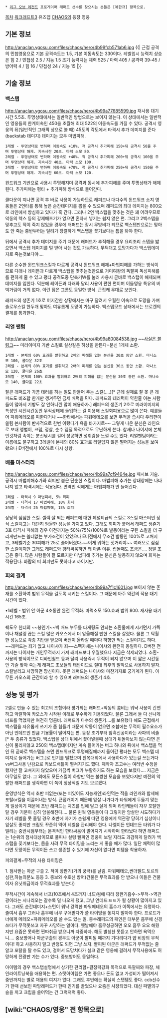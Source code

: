  * [[리그 오브 레전드]] 프로게이머 래퍼드 선수를 찾으시는 분들은 [복한규] 항목으로.



[[목차]]
[[워크래프트3]] 유즈맵 [[CHAOS]]의 등장 영웅

== 기본 정보 == 
http://anaclan.ygosu.com/files/chaos/hero/4b99fcb571ab6.jpg
{{|
근접 공격의 민첩영웅으로 기본 공격속도는 1.5, 기본 이동속도는 330이다.
레벨업시 능력치 상승은 힘 2 / 민첩성 2.5 / 지능 1.5 
초기 능력치는 체력 525 / 마력 405 / 공격력 39-45 / 방어력 4 / 힘 16 / 민첩성 24 / 지능 15
|}}

== 기술 정보 ==

=== 백스탭 ===
http://anaclan.ygosu.com/files/chaos/hero/4b99a77685599.jpg  재사용 대기시간 5.5초. 투명상태에서는 일반적인 방법으로는 보이지 않는다. 이 상태에서는 일반적인 영웅들의 한계이속인 450을 초월해 최대 522의 이동속도를 가질 수 있다. 공격시 영웅의 뒤(일반적인 그래픽 상으로 볼 때) 45도의 각도에서 타격시 추가 데미지를 준다(backstab 데미지) 데미지는 모두 마법피해.

 1레벨 - 투명상태로 변하며 이동속도 +10%. 적 공격시 추가피해 150+뒤 공격시 50을 주며 투명상태 해제. 지속시간 20초. 마력 소모 80.
 2레벨 - 투명상태로 변하며 이동속도 +40%. 적 공격시 추가피해 200+뒤 공격시 100을 주며 투명상태 해제. 지속시간 40초. 마력 소모 100.
 3레벨 - 투명상태로 변하며 이동속도 +70%. 적 공격시 추가피해 250+뒤 공격시 150을 주며 투명상태 해제. 지속시간 60초. 마력 소모 120.

윈드워크 기반으로 사용시 투명해지며 공격과 동시에 추가피해를 주며 투명상태가 해제된다. 추가피해는 평타 + 추가피해 방식으로 들어간다. 

쿨다운이 지나면 공격 후 바로 사용이 가능하므로 래퍼드나 대다수의 윈드워크 소지 영웅들은 2연타를 통해 높은 순간데미지를 뽑을 수 있으며 래퍼드의 최대 데미지는 800으로 라인에서 방심하고 있다가 훅 간다. 그러나 2연 백스탭을 맞추는 것은 꽤 어려우므로 악동의 헥스 등의 강제매즈기가 없으면 혼자서 넣기는 쉽지 않은 편. 
그리고 2백스탭을 맞추고도 적이 죽지 않았을 경우에 래퍼드는 잠시 무방비가 되므로 백스탭만으로는 맞아도 안 죽는 중반부터는 달려가 장렬하게 백스탭을 꽂기보다는 틈을 봐야 한다. 

뒤에서 공격시 추가 데미지를 주기 때문에 래퍼드가 추적해올 경우 요리조리 스탭을 밟으면서 백스탭 데미지를 덜 받아 사는 것도 가능하다. 무턱대고 도망가다가 백스탭데미지로 죽는것보다야....

다른 순수한 윈드워크스킬과 다르게 공격시 윈드워크 해제+마법피해를 가하는 방식이므로 다래나 레이든과 다르게 백스탭을 맞추는것만으로 거미여왕의 독팔찌 독성피해를 를 편하게 줄 수 있고 평타 공격도중 단축키W를 눌러 사용시 곧바로 백스탭이 해제되며 데미지를 입힌다. 덕분에 레이든과 다래와 달리 사용이 편한 편이며 이들영웅 특유의 버벅거림이 거의 없다. 이런 점은 그롬도 동일한 방식. 근접캐 우대로 보인다.

래퍼드의 생존기 1호로 어지간한 상황에서는 마구 달려서 우월한 이속으로 도망을 가며 슬로우스킬 한두개 맞아도 여유롭게 도망이 가능하다.      
백스탭모드 상태에서는 브로켄의 결계를 통과한다.

=== 리얼 팬텀 ===
http://anaclan.ygosu.com/files/chaos/hero/4b99a80084538.jpg
~~[http://anaclan.ygosu.com/files/board_strategy3/4ba6d14bab363.jpg 사실은 블링크]~~
미러이미지 기반 스킬로 실상같은 허상을 만든다=분신 1개체 소환.  
 1레벨 - 본체의 60% 효과를 발휘하고 2배의 피해를 입는 분신을 30초 동안 소환. 마나소모 100, 쿨다운 32초
 2레벨 - 본체의 80% 효과를 발휘하고 2배의 피해를 입는 분신을 30초 동안 소환. 마나소모 120, 쿨다운 26초
 3레벨 - 본체의 100% 효과를 발휘하고 2배의 피해를 입는 분신을 30초 동안 소환. 마나소모 140, 쿨다운 22초

잘큰 래퍼드가 가끔 테러를 하는 일도 만들어 주는 스킬(....)[* 근데 실제로 잘 못 큰 래퍼드도 비조합 한개만 챙겨두면 금세 배럭을 민다. 래퍼드의 테러력이 약한줄 아는 사람들이 많아서 기방도 잘 안하니깐 많이 애용하자.] 래퍼드의 생존기 2호로 미러이미지의 특성인 시전시간동안 무적상태에 돌입하는 걸 이용해 스킬회피용으로 많이 쓴다. 예를들어 파워메테오를 피한다거나 ~~한타에서는 파워메테오를 보면 무적을 씁시다 우리편이 쓸림 쓴사람이 반사적으로 한번 이랬다가 욕을 바가지로~~ 그렇게 나온 분신은 라인으로 보내 앵벌이, 크립, 정찰, 순수 뎀딜 목적으로도 무난하게 쓴다. 참새나 나이샤에 본체인것처럼 속이는 분신낚시를 걸어 성공하면 성취감을 느낄 수도 있다. 리얼팬텀이라는 이름에도 불구하고 3레벨에 본체의 80% 효과로 리얼답지 않은 떨어지는 성능을 보여 왔으나 E버전에서 100%로 다시 상향. 



=== 배틀 마스터리 ===
http://anaclan.ygosu.com/files/chaos/hero/4b99a7cf9464e.jpg 패시브 기술. 공격시 마법피해추가와 회피만 붙은 단순한 스킬이다. 마법피해 추가는 상태창에는 나타나지 않고 타격시에는 적용된다. 면역인 적에게는 마법피해가 안 들어간다.

 1레벨 - 타격시 9 마법피해, 5% 회피
 2레벨 - 타격시 17 마법피해, 10% 회피
 3레벨 - 타격시 25 마법피해, 15% 회피

상당히 심심한 스킬. 셀렉 잘 되는 래퍼드에 대한 페널티급의 스킬로 3스킬 마스터인 정식 스킬치고는 대단히 암울한 성능을 가지고 있다. 그래도 회피가 붙어서 래퍼드 생존기 3호
타격시 피해의 경우 이전까지는 50%/75%/100%로 발동이라는 구린 스킬을 더 구리게만드는 쓸데없는 부가조건이 있었으나 E버전에서 무조건 발동인 100%로 고쳐지고, 3레벨기준 30피해가 25로 줄어버렸다.~~이게 뭐하는 짓거리야~~ 
여러모로 심심한 스킬이지만 그래도 래퍼드와 평타싸움하면 꽤 아픈 이유. 립돌때도 조금은.... 정말 조금은 좋다.
많은 사람들이 잘 모르지만 마법피해 추가는 분신은 발동하지 않으며 회피는 적용된다. 바람의 띠 회피만도 못하다고 까이지만.  



=== 피의 결계 ===
http://anaclan.ygosu.com/files/chaos/hero/4b99a7f1c1601.jpg 보이지 않는 존재를 소환하여 범위 무적을 걸도록 시키는 스킬이다. 그 때문에 아주 약간의 적용 대기 시간이 있다.

•1레벨 - 범위 안 아군 4초동안 완전 무적화. 마력소모 150.효과 범위 800. 재사용 대기시간 165초.

쉐도우 헌터의 ~~봉인기~~빅 배드 부두를 타게팅도 안되는 소환물에게 시키면서 가뜩이나 채널링 끊는 스킬 많은 카오스에서 더 암울해질 뻔한 스킬을 살렸다. 
물론 그 탁월한 성능으로 각종 지탄을 받으며 버전이 올라갈 때마다 하향만 먹는 스킬이기도 하다. ~~래퍼드는 죄가 없고 나이샤가 죄~~스펙자체는 나이샤와 완전히 동일하다. D버전 전까지는 나이샤는 개인무적까지 가져 래퍼드보다 우월했으나 지금은 삭제되었다. 
소환-사용의 방식이므로 디바인쉴드 등과 달리 사용즉시 무적이 되지 않으며 이 짧은 시간동안 기술 맞아 죽는게 래퍼드 초보들의 태반이므로 절대 최후의 발악으로 사용하지 말자. 스킬날리고 사망하면 망신이다.  
못큰 래퍼드는 나이샤와 마찬가지로 궁기계가 된다. 아무튼 카오스의 근간이라 할 수 있으며 래퍼드의 생존기 4호. 


== 성능 및 평가 ==

2셀로 만들 수 있는 최고의 조합이라 평가되는 래퍼드+악동의 콤비는 워냑 사용이 간편하고 악랄하여 카오스가 시작된 이래로 무수하게 기용되었다. 물론 그래서 둘 다 신나게 너프를 먹었지만 여전히 명콤비. 래퍼드가 다수의 생존기....를 보유했다 해도 근접해서 백스탭을 자유롭게 쓰기가 좀 힘들기 때문에 악동이 없으면 조합에는 무적이 필수요소가 아닌 언데드인 만큼 기용률이 떨어지는 편.
등장 초기부터 암흑신공이라는 사파의 비술[* 두 종류가 있었다. 백스텝을 상대 뒤에서 꽂아넣을때 상대가 뒤돌아보지 않는다면 은신이 풀리지않고 250의 백스텝데미지만 계속 들어가는 버그 하나와 뒤에서 백스텝을 먹인 뒤 곧바로 백스텝을 쓰면 윈드위크로 투명해질때까지 들어간 평타는 모두 백스텝 데미지로 들어가는 버그.]로 인기를 떨쳤으며 친목대회에서 사용하다가 있는걸 쓰는거다vs버그사용 난감요로 키보드배틀이 펼쳐지기도 했다. 제작자 초고수는 여러번 수정을 했지만 잘 고쳐지지 않았으며 가끔씩 버그가 부활하기도 하는 모습을 보였다.... 지금은 아무일도 없다. 그 외에도 모든스킬이 하향만 먹는 불쌍한 모습을 보였다지만 예전의 악랄한 래퍼드를 생각하면 이 쪽이 정상적일 지도 모르겠다. 

운영방식은 역시 초반 피없는(또는 피있어도 지능캐인)라인먹는 적을 라인캐와 합세해 포탈or킬을 이끌어내는 방식. 근접캐이기 때문에 암살 나가다가 타워에게 두들겨 맞는 게 일상이기 때문에 초반 래퍼드는 치즈를 입에 달고 살게 되며 라인캐들이 자꾸 포탈만 탈 경우 기분이 심히 암울해진다.... 물론 윈웍 영웅들이 다 그렇지만 암살만 시도하다가 자기 레벨을 못 올릴 경우 초반에 자기가 손쉽게 따던 영웅에게 역관광 당히기 십상이니 암살도 좋지만 크립도 꾸준히 먹어 레벨을 관리해야 한다.
나엘이든 언데드든 타워가 다 밀리는 중반시점부터는 본격적인 한타싸움이 벌어지기 시작하며 한타났다 하면 래퍼드는 1순위의 점사대상이므로 풀피나 설령 빨피인 영웅이 보일 지라도 과감하게 달려가 백스탭을 꽂기보다는, 몸을 사려 무적 타이밍을 노리는 게 좋을 때가 많다. 일단 체력이 많다면 도망이든 무적이든 쓰고 생존할 수 있기에 자신이 없다면 피템을 착용하자.

피의결계=무적의 사용 타이밍은

1. 점사받는 아군 구출
2. 적이 장판기(거의 궁극)를 날림. 파워메테오,썬더필드,토르의심판,하늘의분노 등등
3. 중보와 수호신 방어(건물은 무적효과를 안 받으나 이들은 건물이자 유닛취급이라 무적효과를 받는다)

무적시간이 계속해서 너프(10초에서 4초까지 너프)됨에 따라 장판기흡수->무적->역관광이라는 시나리오는 갈수록 덜 나오게 됐고, 그냥 언데드:ㅌㅌ가 될 상황이 많아지고 있다. 그래도 순간데미지+스턴이 워냑 강력한 파워메테오의 흡수가 이쪽에서는 유명하다. 줄여서 흡무
그러나 흡무에 너무 구애받다가 쓸 타이밍을 놓치지 말아야 한다. 프로드가 너에게 메테오+파워메테오를 쓸 수도 있는 일. 중수래퍼드의 패인은 대부분 흡무에 신경쓰다가 무적못쓰고 자꾸 사망하는 일이다. 옛날에야 흡무성공하면 오오 흡무 오오 해줬지만 요즘은 못하면 찐따취급 받으니까 자중하자. 해도 별칭찬 못듣고 안하면 욕먹으니....
중보방어나 아군구출의 경우도 아군이 빨피될 때까지 기다리다가 얍 비장의 무적이다! 하고 사용하지 말고 반정도 되면 그냥 쓰자. 빨피된 아군은 래퍼드가 무적없는 줄 알고 포탈을 탈 수도 있고, 걸어서 도망치다가 실크 같은 영웅에 걸려서 무적사용에도 허망하게 전광판 가는 수가 있다. 중보방어도 동일하다. 

아이템의 경우 백스탭설명에서 상기한 편리함+결정력강화 목적으로 독팔찌와 파장, 체인라이트닝북을 애용하는 편. 스탯아이템은 가면 좋으나 돈도 없고 가성비가 떨어져서 중반까지는 별로 채용의 여지가 없다. 그래도 후반에는 확실히 스탯템도 좋다.
ccb선수가 한때 선보인 파망래퍼드가 한때 인기를 끌었으나 요즘은 사장되었다. 대신 파멸의구슬을 끼고 크립을 쓸어먹는 건 그럭저럭 좋다. 
== [wiki:"CHAOS/영웅" 전 항목으로] ==
